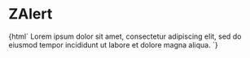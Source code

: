 
<Meta title="Myz/ZAlert" component="z-alert" />

# ZAlert

<Preview>
  <Story name="ZAlert-sample">{html`<z-alert type="${select("type", ["success", "warning", "error"], "success")}">
    Lorem ipsum dolor sit amet, consectetur adipiscing elit, sed do eiusmod tempor incididunt ut labore et dolore magna
    aliqua.
  </z-alert>`}</Story>
</Preview>

<Props of="z-alert" />
